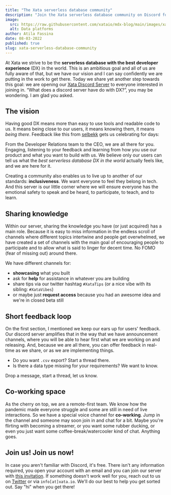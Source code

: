 ```yaml
---
title: "The Xata serverless database community"
description: "Join the Xata serverless database community on Discord for free and inclusive networking, and learning opportunities."
image:
  src: https://raw.githubusercontent.com/xataio/mdx-blog/main/images/xata-serverless-database-community.png
  alt: Data platforms
author: Atila Fassina
date: 08-03-2022
published: true
slug: xata-serverless-database-community
---
```


At Xata we strive to be the **serverless database with the best developer experience** (DX) in the world. This is an ambitious goal and all of us are fully aware of that, but we have our vision and I can say confidently we are putting in the work to get there. Today we share yet another step towards this goal: we are opening our [Xata Discord Server](https://xata.io/discord) to everyone interested in joining in. “What does a discord server have do with DX?”, you may be wondering. I am glad you asked.

## The vision

Having good DX means more than easy to use tools and readable code to us. It means being close to our users, it means knowing them, it means _being there_. Feedback like this from [selbekk](https://twitter.com/selbekk) gets us celebrating for days:

<ArticleImage
  src="https://github.com/xataio/mdx-blog/raw/main/images/selbekk-tweet.png"
  width="650"
  height="536"
  alt="Twitter message"
  caption="Selbekk on Twitter"
  position="center"
/>

From the Developer Relations team to the CEO, we are all there for you. Engaging, listening to your feedback and learning from how you use our product and what you want to build with us. We believe only our users can tell us what the _best serverless database DX in the world_ actually feels like, and we are here for it.

Creating a community also enables us to live up to another of our standards: **inclusiveness**. We want everyone to feel they belong in tech. And this server is our little corner where we will ensure everyone has the emotional safety to speak and be heard, to participate, to teach, and to learn.

## Sharing knowledge

Within our server, sharing the knowledge you have (or just acquired) has a main role. Because it is easy to miss information in the endless scroll of channels where different topics intertwine and people get overwhelmed, we have created a set of channels with the main goal of encouraging people to participate and to allow what is said to linger for decent time. No FOMO (fear of missing out) around there.

We have different channels for:

- **showcasing** what you built
- ask for **help** for assistance in whatever you are building
- share tips via our twitter hashtag `#XataTips` (or a nice vibe with its sibling: `#XataVibes`)
- or maybe just **request access** because you had an awesome idea and we're in closed beta still

## Short feedback loop

On the first section, I mentioned we keep our ears up for users' feedback. Our discord server amplifies that in the way that we have announcement channels, where you will be able to hear first what we are working on and releasing. And, because we are all there, you can offer feedback in real-time as we share, or as we are implementing things.

- Do you want `.csv` export? Start a thread there.
- Is there a data type missing for your requirements? We want to know.

Drop a message, start a thread, let us know.

## Co-working space

As the cherry on top, we are a remote-first team. We know how the pandemic made everyone struggle and some are still in need of live interactions. So we have a special voice channel for **co-working**. Jump in the channel and someone may soon join in and chat for a bit. Maybe you're flirting with becoming a streamer, or you want some rubber ducking, or even you just want some coffee-break/watercooler kind of chat. Anything goes.

## Join us! Join us now!

In case you aren't familiar with Discord, it's free. There isn't any information required, you open your account with an email and you can join our server with [this invitation](https://xata.io/discord). If something doesn't work well for you, reach out to us on [Twitter](https://twitter.com/xata) or via `info[at]xata.io`. We'll do our best to help you get sorted out. Say "hi" when you get there!
